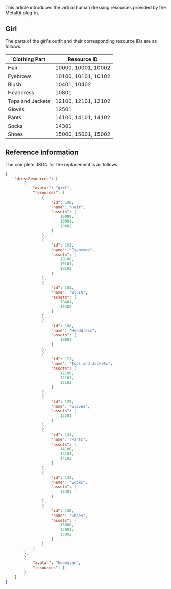 This article introduces the virtual human dressing resources provided by the MetaKit plug-in.

## Girl

The parts of the girl's outfit and their corresponding resource IDs are as follows:

| Clothing Part     | Resource ID                  |
|-------------------|------------------------------|
| Hair              | 10000, 10001, 10002          |
| Eyebrows          | 10100, 10101, 10102          |
| Blush             | 10401, 10402                 |
| Headdress         | 10801                        |
| Tops and Jackets  | 12100, 12101, 12102          |
| Gloves            | 12501                        |
| Pants             | 14100, 14101, 14102          |
| Socks             | 14301                        |
| Shoes             | 15000, 15001, 15002          |

## Reference Information

The complete JSON for the replacement is as follows:

```json
{
    "dressResources": [
        {
            "avatar": "girl",
            "resources": [
                {
                    "id": 100,
                    "name": "Hair",
                    "assets": [
                        10000,
                        10001,
                        10002
                    ]
                },
                {
                    "id": 101,
                    "name": "Eyebrows",
                    "assets": [
                        10100,
                        10101,
                        10102
                    ]
                },
                {
                    "id": 104,
                    "name": "Blush",
                    "assets": [
                        10401,
                        10402
                    ]
                },
                {
                    "id": 108,
                    "name": "Headdress",
                    "assets": [
                        10801
                    ]
                },
                {
                    "id": 121,
                    "name": "Tops and Jackets",
                    "assets": [
                        12100,
                        12101,
                        12102
                    ]
                },
                {
                    "id": 125,
                    "name": "Gloves",
                    "assets": [
                        12501
                    ]
                },
                {
                    "id": 141,
                    "name": "Pants",
                    "assets": [
                        14100,
                        14101,
                        14102
                    ]
                },
                {
                    "id": 143,
                    "name": "Socks",
                    "assets": [
                        14301
                    ]
                },
                {
                    "id": 150,
                    "name": "Shoes",
                    "assets": [
                        15000,
                        15001,
                        15002
                    ]
                }
            ]
        },
        {
            "avatar": "huamulan",
            "resources": []
        }
    ]
}
